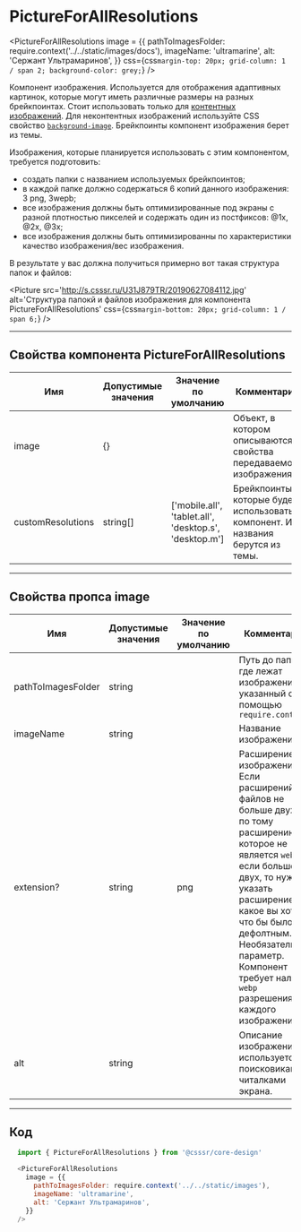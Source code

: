 
# PictureForAllResolutions

<PictureForAllResolutions
  image = {{
    pathToImagesFolder: require.context('../../static/images/docs'),
    imageName: 'ultramarine',
    alt: 'Сержант Ультрамаринов',
  }}
  css={css`
    margin-top: 20px;
    grid-column: 1 / span 2;
    background-color: grey;
  `}
/>

Компонент изображения. Используется для отображения адаптивных картинок, которые могут иметь различные размеры на разных брейкпоинтах.
Стоит использовать только для <a href='https://htmlacademy.ru/blog/useful/image/content-or-decor-img'>контентных изображений</a>. Для
неконтентных изображений используйте CSS свойство <a href='https://developer.mozilla.org/ru/docs/Web/CSS/background-image'>`background-image`</a>.
Брейкпоинты компонент изображения берет из темы.

Изображения, которые планируется использовать с этим компонентом, требуется подготовить:
* создать папки с названием используемых брейкпоинтов;
* в каждой папке должно содержаться 6 копий данного изображения: 3 png, 3wepb;
* все изображения должны быть оптимизированные под экраны с разной плотностью пикселей и содержать один из постфиксов: @1x, @2x, @3x;
* все изображения должны быть оптимизированны по характеристики качество изображения/вес изображения.

В результате у вас должна получиться примерно вот такая структура папок и файлов:

<Picture
  src='http://s.csssr.ru/U31J879TR/20190627084112.jpg'
  alt='Структура папокй и файлов изображения для компонента PictureForAllResolutions'
  css={css`
    margin-bottom: 20px;
    grid-column: 1 / span 6;
  `}
/>

---------------------------------------
## Свойства компонента PictureForAllResolutions
Имя               | Допустимые значения | Значение по умолчанию                                  | Комментарий
----------------- | ------------------- | ------------------------------------------------------ | ----------------
image             | {}                  |                                                        | Объект, в котором описываются свойства передаваемого изображения.
customResolutions | string[]            | ['mobile.all', 'tablet.all', 'desktop.s', 'desktop.m'] | Брейкпоинты, которые будет использовать компонент. Их названия берутся из темы.

---------------------------------------
## Свойства пропса image
Имя                | Допустимые значения | Значение по умолчанию | Комментарий
------------------ | ------------------- | --------------------- | ----------------
pathToImagesFolder | string              |                       | Путь до папки где лежат изображения, указанный с помощью `require.context`
imageName          | string              |                       | Название изображения
extension?         | string              | png                   | Расширение изображения. Если расширений файлов не больше двух, то по тому расширению, которое не является `webp`, если больше двух, то нужно указать расширение, какое вы хотите что бы было дефолтным. Необязательный параметр. Компонент требует наличия `webp` разрешения для каждого изображения.
alt                | string              |                       | Описание изображения, используется поисковиками и читалками экрана.

---------------------------------------
## Код
```js
  import { PictureForAllResolutions } from '@csssr/core-design'

  <PictureForAllResolutions
    image = {{
      pathToImagesFolder: require.context('../../static/images'),
      imageName: 'ultramarine',
      alt: 'Сержант Ультрамаринов',
    }}
  />
```
